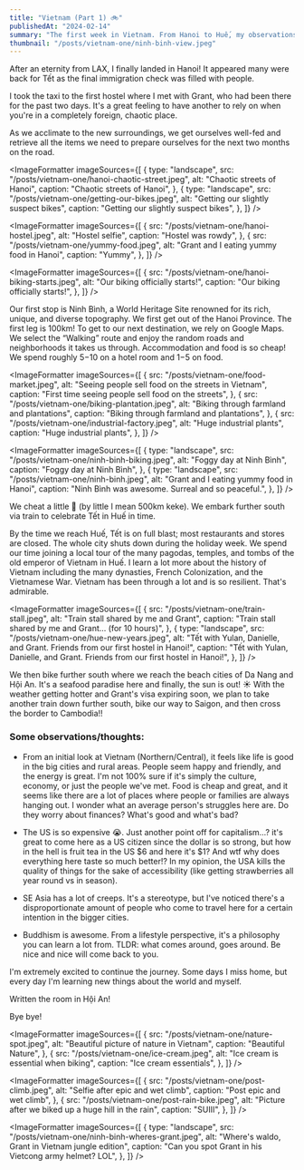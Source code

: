 ```yaml
---
title: "Vietnam (Part 1) 🚲"
publishedAt: "2024-02-14"
summary: "The first week in Vietnam. From Hanoi to Huế, my observations of this newcountry."
thumbnail: "/posts/vietnam-one/ninh-binh-view.jpeg"
---
```


<HeroImage
  src="/posts/vietnam-one/ninh-binh-view.jpeg"
  alt="View from the top of Ninh Bình"
  caption="View from the top of Ninh Bình"
/>

After an eternity from LAX, I finally landed in Hanoi! It appeared many were back for Tết as the final immigration check was filled with people.

I took the taxi to the first hostel where I met with Grant, who had been there for the past two days. It's a great feeling to have another to rely on when you're in a completely foreign, chaotic place.

As we acclimate to the new surroundings, we get ourselves well-fed and retrieve all the items we need to prepare ourselves for the next two months on the road.

<ImageFormatter
  imageSources={[
    {
      type: "landscape",
      src: "/posts/vietnam-one/hanoi-chaotic-street.jpeg",
      alt: "Chaotic streets of Hanoi",
      caption: "Chaotic streets of Hanoi",
    },
    {
      type: "landscape",
      src: "/posts/vietnam-one/getting-our-bikes.jpeg",
      alt: "Getting our slightly suspect bikes",
      caption: "Getting our slightly suspect bikes",
    },
  ]}
/>

<ImageFormatter
  imageSources={[
    {
      src: "/posts/vietnam-one/hanoi-hostel.jpeg",
      alt: "Hostel selfie",
      caption: "Hostel was rowdy",
    },
    {
      src: "/posts/vietnam-one/yummy-food.jpeg",
      alt: "Grant and I eating yummy food in Hanoi",
      caption: "Yummy",
    },
  ]}
/>

<ImageFormatter
  imageSources={[
    {
      src: "/posts/vietnam-one/hanoi-biking-starts.jpeg",
      alt: "Our biking officially starts!",
      caption: "Our biking officially starts!",
    },
  ]}
/>

Our first stop is Ninh Bình, a World Heritage Site renowned for its rich, unique, and diverse topography. We first get out of the Hanoi Province. The first leg is 100km! To get to our next destination, we rely on Google Maps. We select the “Walking” route and enjoy the random roads and neighborhoods it takes us through. Accommodation and food is so cheap! We spend roughly $5-$10 on a hotel room and $1-$5 on food.

<ImageFormatter
  imageSources={[
    {
      src: "/posts/vietnam-one/food-market.jpeg",
      alt: "Seeing people sell food on the streets in Vietnam",
      caption: "First time seeing people sell food on the streets",
    },
    {
      src: "/posts/vietnam-one/biking-plantation.jpeg",
      alt: "Biking through farmland and plantations",
      caption: "Biking through farmland and plantations",
    },
    {
      src: "/posts/vietnam-one/industrial-factory.jpeg",
      alt: "Huge industrial plants",
      caption: "Huge industrial plants",
    },
  ]}
/>

<ImageFormatter
  imageSources={[
    {
      type: "landscape",
      src: "/posts/vietnam-one/ninh-binh-biking.jpeg",
      alt: "Foggy day at Ninh Bình",
      caption: "Foggy day at Ninh Bình",
    },
    {
      type: "landscape",
      src: "/posts/vietnam-one/ninh-binh.jpeg",
      alt: "Grant and I eating yummy food in Hanoi",
      caption: "Ninh Bình was awesome. Surreal and so peaceful.",
    },
  ]}
/>

We cheat a little 😬 (by little I mean 500km keke). We embark further south via train to celebrate Tết in Huế in time.

By the time we reach Huế, Tết is on full blast; most restaurants and stores are closed. The whole city shuts down during the holiday week. We spend our time joining a local tour of the many pagodas, temples, and tombs of the old emperor of Vietnam in Huế. I learn a lot more about the history of Vietnam including the many dynasties, French Colonization, and the Vietnamese War. Vietnam has been through a lot and is so resilient. That's admirable.

<ImageFormatter
  imageSources={[
    {
      src: "/posts/vietnam-one/train-stall.jpeg",
      alt: "Train stall shared by me and Grant",
      caption: "Train stall shared by me and Grant... (for 10 hours)",
    },
    {
      type: "landscape",
      src: "/posts/vietnam-one/hue-new-years.jpeg",
      alt: "Tết with Yulan, Danielle, and Grant. Friends from our first hostel in Hanoi!",
      caption:
        "Tết with Yulan, Danielle, and Grant. Friends from our first hostel in Hanoi!",
    },
  ]}
/>

We then bike further south where we reach the beach cities of Da Nang and Hội An. It's a seafood paradise here and finally, the sun is out! ☀️ With the weather getting hotter and Grant's visa expiring soon, we plan to take another train down further south, bike our way to Saigon, and then cross the border to Cambodia!!

### Some observations/thoughts:

- From an initial look at Vietnam (Northern/Central), it feels like life is good in the big cities and rural areas. People seem happy and friendly, and the energy is great. I'm not 100% sure if it's simply the culture, economy, or just the people we've met. Food is cheap and great, and it seems like there are a lot of places where people or families are always hanging out. I wonder what an average person's struggles here are. Do they worry about finances? What's good and what's bad?

- The US is so expensive 😭. Just another point off for capitalism...? it's great to come here as a US citizen since the dollar is so strong, but how in the hell is fruit tea in the US $6 and here it's $1? And wtf why does everything here taste so much better!? In my opinion, the USA kills the quality of things for the sake of accessibility (like getting strawberries all year round vs in season).

- SE Asia has a lot of creeps. It's a stereotype, but I've noticed there's a disproportionate amount of people who come to travel here for a certain intention in the bigger cities.

- Buddhism is awesome. From a lifestyle perspective, it's a philosophy you can learn a lot from. TLDR: what comes around, goes around. Be nice and nice will come back to you.

I'm extremely excited to continue the journey. Some days I miss home, but every day I'm learning new things about the world and myself.

Written the room in Hội An!

Bye bye!

<ImageFormatter
  imageSources={[
    {
      src: "/posts/vietnam-one/nature-spot.jpeg",
      alt: "Beautiful picture of nature in Vietnam",
      caption: "Beautiful Nature",
    },
    {
      src: "/posts/vietnam-one/ice-cream.jpeg",
      alt: "Ice cream is essential when biking",
      caption: "Ice cream essentials",
    },
  ]}
/>

<ImageFormatter
  imageSources={[
    {
      src: "/posts/vietnam-one/post-climb.jpeg",
      alt: "Selfie after epic and wet climb",
      caption: "Post epic and wet climb",
    },
    {
      src: "/posts/vietnam-one/post-rain-bike.jpeg",
      alt: "Picture after we biked up a huge hill in the rain",
      caption: "SUIII",
    },
  ]}
/>

<ImageFormatter
  imageSources={[
    {
      type: "landscape",
      src: "/posts/vietnam-one/ninh-binh-wheres-grant.jpeg",
      alt: "Where's waldo, Grant in Vietnam jungle edition",
      caption: "Can you spot Grant in his Vietcong army helmet? LOL",
    },
  ]}
/>
